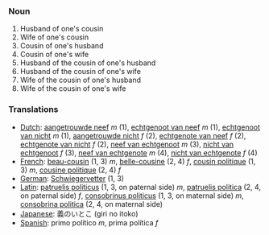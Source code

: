 === Noun ===

# Husband of one's cousin
# Wife of one's cousin
# Cousin of one's husband
# Cousin of one's wife
# Husband of the cousin of one's husband
# Husband of the cousin of one's wife
# Wife of the cousin of one's husband
# Wife of the cousin of one's wife

=== Translations ===
*[[Dutch]]: [[aangetrouwde neef]] ''m'' (1), [[echtgenoot van neef]] ''m'' (1), [[echtgenoot van nicht]] ''m'' (1), [[aangetrouwde nicht]] ''f'' (2), [[echtgenote van neef]] ''f'' (2), [[echtgenote van nicht]] ''f'' (2), [[neef van echtgenoot]] ''m'' (3), [[nicht van echtgenoot]] ''f'' (3), [[neef van echtgenote]] ''m'' (4), [[nicht van echtgenote]] ''f'' (4)
*[[French]]: [[beau-cousin]] (1, 3) ''m'', [[belle-cousine]] (2, 4) ''f'', [[cousin politique]] (1, 3) ''m'', [[cousine politique]] (2, 4) ''f''
*[[German]]: [[Schwiegervetter]] (1, 3)
*[[Latin]]: [[patruelis politicus]] (1, 3, on paternal side) ''m'', [[patruelis politica]] (2, 4, on paternal side) ''f'', [[consobrinus politicus]] (1, 3, on maternal side) ''m'', [[consobrina politica]] (2, 4, on maternal side)
*[[Japanese]]: 義のいとこ (giri no itoko)
*[[Spanish]]: primo político ''m'', prima política ''f''